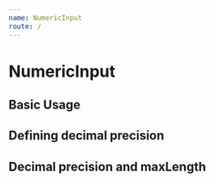 ```yaml
---
name: NumericInput
route: /
---
```



# NumericInput

<Props of={NumericInput} />

## Basic Usage

<Playground>
  <NumericInput />
</Playground>

## Defining decimal precision

<Playground>
  <NumericInput decimalPrecision={2} value={50} />
</Playground>

## Decimal precision and maxLength

<Playground>
  <NumericInput decimalPrecision={2} maxLength={4} value={99999999} />
</Playground>
